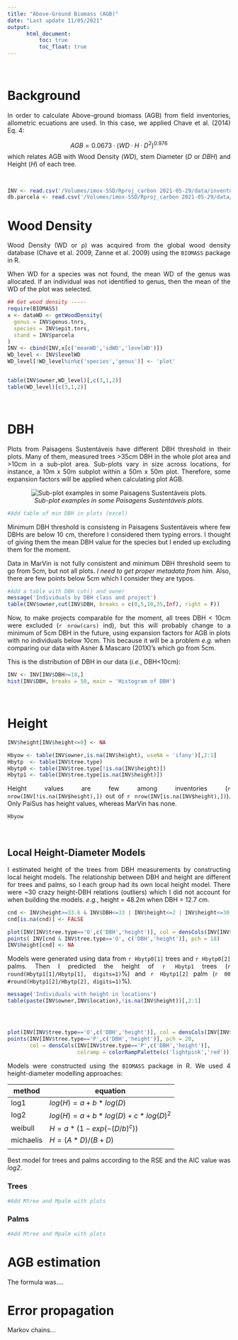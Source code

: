 ```yaml
---
title: "Above-Ground Biomass (AGB)"
date: "Last update 11/05/2021"
output: 
      html_document:
          toc: true
          toc_float: true
---
```

<style>
body {
text-align: justify}
</style>

<br>

# Background

In order to calculate Above-ground biomass (AGB) from field inventories, allometric ecuations are used. In this case, we applied Chave et al. (2014) Eq. 4:

$$AGB = 0.0673 · \Big( WD ·  H · D^2\Big)^{0.976}$$
which relates AGB with Wood Density ($WD$), stem Diameter ($D$ or $DBH$) and Height ($H$) of each tree.

<br>

```r
INV <- read.csv('/Volumes/imox-SSD/Rproj_carbon 2021-05-29/data/inventories/plots_clean/all_inventories_v2_filtered.csv')
db.parcela <- read.csv('/Volumes/imox-SSD/Rproj_carbon 2021-05-29/data/inventories/plots_clean/db_parcela_v0.csv')
```

# Wood Density

Wood Density (WD or ρ) was acquired from the global wood density database (Chave et al. 2009, Zanne et al. 2009) using the ```BIOMASS``` package in R.

When WD for a species was not found, the mean WD of the genus was allocated. If an individual was not identified to genus, then the mean of the WD of the plot was selected.


```r
## Get wood density -----
require(BIOMASS)
x <- dataWD <- getWoodDensity(
  genus = INV$genus.tnrs,
  species = INV$epit.tnrs,
  stand = INV$parcela
)
INV <- cbind(INV,x[c('meanWD','sdWD','levelWD')])
WD_level <- INV$levelWD
WD_level[!WD_level%in%c('species','genus')] <- 'plot'


table(INV$owner,WD_level)[,c(3,1,2)]
table(WD_level)[c(3,1,2)]


```

<br>

# DBH

Plots from Paisagens Sustentáveis have different DBH threshold in their plots. Many of them, measured trees >35cm DBH in the whole plot area and >10cm in a sub-plot area. Sub-plots vary in size across locations, for instance, a 10m x 50m subplot within a 50m x 50m plot. Therefore, some expansion factors will be applied when calculating plot AGB.


<center>

![*Sub-plot examples in some Paisagens Sustentáveis plots.*](images/01_example_sampling_design.png)

</center>


```r

#Add table of min DBH in plots (excel)

```


Minimum DBH threshold is consisteng in Paisagens Sustentáveis where few DBHs are below 10 cm, therefore I considered them typing errors. I thought of giving them the mean DBH value for the species but I ended up excluding them for the moment.

Data in MarVin is not fully consistent and minimum DBH threshold seem to go from 5cm, but not all plots. *I need to get proper metadata from him.* Also, there are few points below 5cm which I consider they are typos.

```r
#Add a table with DBH cut() and owner
message('Individuals by DBH class and project')
table(INV$owner,cut(INV$DBH, breaks = c(0,5,10,35,Inf), right = F))

```

Now, to make projects comparable for the moment, all trees DBH < 10cm were excluded (```r nrow(cars)``` ind), but this will probably change to a minimum of 5cm DBH in the future, using expansion factors for AGB in plots with no individuals below 10cm. This because it will be a problem *e.g.* when comparing our data with Asner & Mascaro (201X)'s which go from 5cm.

This is the distribution of DBH in our data (*i.e.*, DBH<10cm):

```r
INV <- INV[INV$DBH>=10,]
hist(INV$DBH, breaks = 50, main = 'Histogram of DBH')
```

<br>

# Height

```r
INV$height[INV$height<=0] <- NA

Hbyow <- table(INV$owner,is.na(INV$height), useNA = 'ifany')[,2:1]
Hbytp  <- table(INV$tree.type)
Hbytp0 <- table(INV$tree.type[!is.na(INV$height)])
Hbytp1 <- table(INV$tree.type[is.na(INV$height)])
```

Height values are few among inventories (```r nrow(INV[!is.na(INV$height),])``` out of ```r nrow(INV[is.na(INV$height),])```). Only PaiSus has height values, whereas MarVin has none.

```r
Hbyow
```

<br>

## Local Height-Diameter Models

I estimated height of the trees from DBH measurements by constructing local height models. The relationship between DBH and height are different for trees and palms, so I each group had its own local height model. There were ~30 crazy height-DBH relations (outliers) which I did not account for when building the models. *e.g.*, height = 48.2m when DBH = 12.7 cm.

```r
cnd <- INV$height>=33.6 & INV$DBH<=33 | INV$height<=2 | INV$height<=30 & INV$DBH>=120 | INV$height<=11 & INV$DBH>=51 | INV$height<=8 & INV$DBH>=28
cnd[is.na(cnd)] <- FALSE

plot(INV[INV$tree.type=='O',c('DBH','height')], col = densCols(INV[INV$tree.type=='O',c('DBH','height')]), pch = 20, xlim=c(0,250), ylim=c(0,60))
points( INV[cnd & INV$tree.type=='O', c('DBH','height')], pch = 18)
INV$height[cnd] <- NA
```

Models were generated using data from ```r Hbytp0[1]``` trees and ```r Hbytp0[2]``` palms.
Then I predicted the height of ```r Hbytp1``` trees (```r round(Hbytp1[1]/Hbytp[1], digits=1)```%) and ```r Hbytp1[2]``` palm  (```r 00 #round(Hbytp1[2]/Hbytp[2], digits=1)```%).

```r
message('Individuals with height in locations')
table(paste(INV$owner,INV$location),!is.na(INV$height))[,2:1]




plot(INV[INV$tree.type=='O',c('DBH','height')], col = densCols(INV[INV$tree.type=='O',c('DBH','height')]), pch = 20, xlim=c(0,250), ylim=c(0,60))
points(INV[INV$tree.type=='P',c('DBH','height')], pch = 20,
       col = densCols(INV[INV$tree.type=='P',c('DBH','height')],
                      colramp = colorRampPalette(c('lightpink','red'))))
```


Models were constructed using the `BIOMASS` package in R. We used 4 height-diameter modelling approaches:

|method|equation| 
|---|---|
|log1|$log(H) = a+ b*log(D)$|
|log2|$log(H) = a+ b*log(D) + c*log(D)^2$|
|weibull|$H = a*(1-exp(-(D/b)^c))$|
|michaelis|$H = (A * D)/(B + D)$|
|

Best model for trees and palms according to the RSE and the AIC value was *log2*.


### Trees
```r
#Add Mtree and Mpalm with plots
```


### Palms

```r
#Add Mtree and Mpalm with plots
```


# AGB estimation
The formula was....



# Error propagation
Markov chains...
